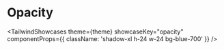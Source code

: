 
# Opacity

<TailwindShowcases
  theme={theme}
  showcaseKey="opacity"
  componentProps={{ className: 'shadow-xl h-24 w-24 bg-blue-700' }}
/>
